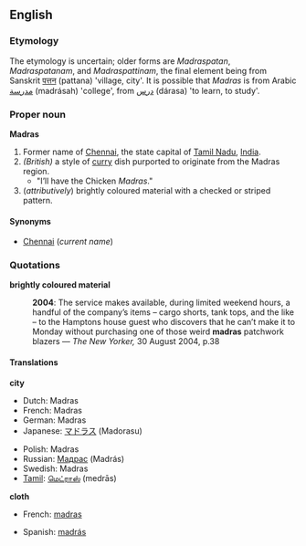 ==English==
===Etymology===
The etymology is uncertain; older forms are ''Madraspatan'', ''Madraspatanam'', and ''Madraspattinam'', the final element being from Sanskrit [[पत्तन]] (pattana) 'village, city'.  It is possible that ''Madras'' is from Arabic [[مدرسة]] (madrásah) 'college', from [[درس]] (dárasa) 'to learn, to study'.

===Proper noun===
'''Madras'''

#Former name of [[Chennai]], the state capital of [[Tamil Nadu]], [[India]].
#''(British)'' a style of [[curry]] dish purported to originate from the Madras region.   
#*"I’ll have the Chicken ''Madras''."
# (''attributively'') brightly coloured material with a checked or striped pattern.

====Synonyms====
*[[Chennai]] (''current name'')

===Quotations===
'''brightly coloured material'''
:'''2004''': The service makes available, during limited weekend hours, a handful of the company’s items &ndash; cargo shorts, tank tops, and the like &ndash; to the Hamptons house guest who discovers that he can’t make it to Monday without purchasing one of those weird '''madras''' patchwork blazers &mdash; ''The New Yorker,'' 30 August 2004, p.38

====Translations====
'''city'''
{{top}}
*Dutch: Madras
*French: Madras {{m}}
*German: Madras
*Japanese: [[マドラス]] (Madorasu)
{{mid}}
*Polish: Madras {{m}}
*Russian: [[Мадрас]] (Madrás) {{m}}
*Swedish: Madras
*[[Tamil]]: [[மெட்ராஸ்]] (medrās)
{{bottom}}

'''cloth'''
{{top}}
*French: [[madras]] {{m}}
{{mid}}
*Spanish: [[madrás]] {{m}}
{{bottom}}